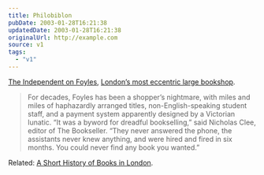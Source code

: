 ```yaml
---
title: Philobiblon
pubDate: 2003-01-28T16:21:38
updatedDate: 2003-01-28T16:21:38
originalUrl: http://example.com
source: v1
tags:
  - "v1"
---
```


[The Independent on Foyles][1], [London&#8217;s most eccentric large bookshop][2].

> For decades, Foyles has been a shopper&#8217;s nightmare, with miles and miles of haphazardly arranged titles, non-English-speaking student staff, and a payment system apparently designed by a Victorian lunatic. &#8220;It was a byword for dreadful bookselling,&#8221; said Nicholas Clee, editor of The Bookseller. &#8220;They never answered the phone, the assistants never knew anything, and were hired and fired in six months. You could never find any book you wanted.&#8221;

Related: [A Short History of Books in London][3].

[1]: http://www.independent.co.uk/story.jsp?story=371917 "Independent: Still driving customers up the wall after 100 years: Foyles, the bookshop that time forgot"
[2]: http://www.foyles.co.uk/ "Foyles (W&G Foyle Ltd)"
[3]: http://www.skoob.com/webzine/londbook.htm "Skoob Russell Square: A Short History of Books in London (Reproduced from London: An Encyclopaedia edited by William Kent)"
